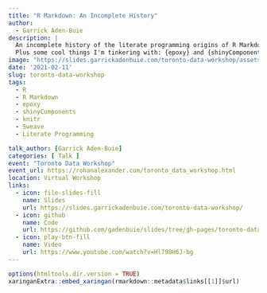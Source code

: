 ```yaml
---
title: "R Markdown: An Incomplete History"
author:
  - Garrick Aden-Buie
description: |
  An incomplete history of the literate programming origins of R Markdown.
  Plus some cool things I'm tinkering with: {epoxy} and {shinyComponents}.
image: "https://slides.garrickadenbuie.com/toronto-data-workshop/assets/img/toronto-data-workshop_social.png"
date: '2021-02-11'
slug: toronto-data-workshop
tags:
  - R
  - R Markdown
  - epoxy
  - shinyComponents
  - knitr
  - Sweave
  - Literate Programming

talk_author: [Garrick Aden-Buie]
categories: [ Talk ]
event: "Toronto Data Workshop"
event_url: https://rohanalexander.com/toronto_data_workshop.html
location: Virtual Workshop
links:
  - icon: file-slides-fill
    name: Slides
    url: https://slides.garrickadenbuie.com/toronto-data-workshop/
  - icon: github
    name: Code
    url: https://github.com/gadenbuie/slides/tree/gh-pages/toronto-data-workshop
  - icon: play-btn-fill
    name: Video
    url: https://www.youtube.com/watch?v=Hl798H6J-bg
---
```


```r
options(htmltools.dir.version = TRUE)
xaringanExtra::embed_xaringan(rmarkdown::metadata$links[[1]]$url)
```
